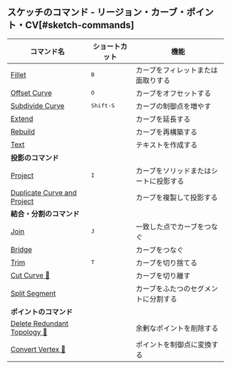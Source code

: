 ## スケッチのコマンド - リージョン・カーブ・ポイント・CV[#sketch-commands]
| コマンド名                                                        | ショートカット     | 機能                                   |
| ----------------------------------------------------------------- | ------------------ | -------------------------------------- |
| [Fillet](sketch/fillet)                                           | <kbd>B</kbd>       | カーブをフィレットまたは面取りする     |
| [Offset Curve](sketch/offset-curve)                               | <kbd>O</kbd>       | カーブをオフセットする                 |
| [Subdivide Curve](sketch/subdivide-curve)                         | <kbd>Shift-S</kbd> | カーブの制御点を増やす                     |
| [Extend](sketch/extend)                                           |                    | カーブを延長する                       |
| [Rebuild](sketch/rebuild)                                     |                    | カーブを再構築する                     |
| [Text](sketch/text)                                           |                    | テキストを作成する                     |
| **投影のコマンド**                                                |                    |                                        |
| [Project](sketch/project)                                         | <kbd>I</kbd>       | カーブをソリッドまたはシートに投影する |
| [Duplicate Curve and Project](sketch/duplicate-curve-and-project) |                    | カーブを複製して投影する               |
| **結合・分割のコマンド**                                          |                    |                                        |
| [Join](sketch/join)                                               | <kbd>J</kbd>       | 一致した点でカーブをつなぐ             |
| [Bridge](sketch/bridge)                                       |                    | カーブをつなぐ                         |
| [Trim](sketch/trim)                                               | <kbd>T</kbd>       | カーブを切り捨てる                     |
| [Cut Curve 🚧](sketch/cut-curve)                                 |                    | カーブを切り離す                       |
| [Split Segment](sketch/split-segment)                         |                    | カーブをふたつのセグメントに分割する   |
| **ポイントのコマンド**                                            |                    |                                        |
| [Delete Redundant Topology 🚧](sketch/delete-redundant-topology) |                    | 余剰なポイントを削除する               |
| [Convert Vertex 🚧](sketch/convert-vertex)                       |                    | ポイントを制御点に変換する  

